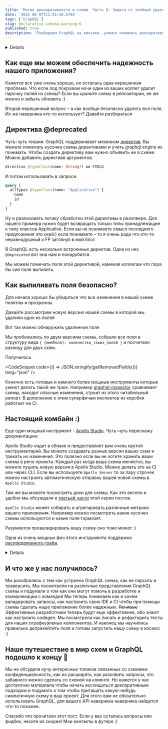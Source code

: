 ```yaml
---
title: 'Магия декларативности и схемы. Часть 6: Защита от злобный удалятелей полей'
date: '2022-08-07T11:55:58.570Z'
tags: ['GraphQL']
slug: declarative-schema-parsing-6
published: true
description: 'Разбираем GraphQL на винтики, учимся понимать декларативный Query Language'
---
```




<Details title="Напоминалка про пример">
  Вы дочитали до шестого поста и наверняка помните, что мы пишем wiki
  для любителей функционального программирования. Каждая страничка посвящена алгебраическому типу.

У нас уже есть готовый запрос

<CodeSnippet code={validQuery} lang="graphql" />

И схема

  <CodeSnippet code={schema} lang="graphql" />
</Details>

## Как еще мы можем обеспечить надежность нашего приложения?

Кажется все уже очень хорошо, но осталась одна нерешенная проблема. Что если под покровом ночи один из ваших коллег удалит парочку полей из схемы?
Если вы храните схему в репозитории, ее же можно и забыть обновить :)

Второй нерешенный вопрос – а как вообще безопасно удалять все поля. Их же наверняка кто-то использует? Давайте разбираться

## Директива @deprecated

Чуть-чуть теории: GraphQL поддерживает механизм [директив](https://spec.graphql.org/June2018/#sec-Type-System.Directives). Вы можете помечать кусочки схемы директивами и учить graphql engine их понимать.
Чтобы создать директиву вам нужно объявить ее в схеме. Можно добавить директиве аргументов.

```graphql
directive @typeClass(name: String!) on FIELD
```

И потом использовать в запросе.

```graphql
query {
  allTypes @typeClass(name: "Applicative") {
    name
    id
  }
}
```

Ну и реализовать логику обработки этой директивы в резолвере. Для нашего примера нужно будет возвращать только типы принадлежащие к типу классов Applicative.
Если вы не понимаете смысл последнего предложения это окей:) если понимаете – то я очень рада что кто-то неравнодушный к FP заглянул в мой блог.

В GraphQL есть несколько встроенных директив. Одна из них `@deprecated` вот она нам и понадобится.

Мы можем помечать поля этой директивой, намекая коллегам что пора бы сие поле выпилить.

## Как выпиливать поля безопасно?

Для начала хорошо бы убедиться что все изменения в нашей схеме понятны и прозрачны.

Давайте рассмотрим новую версию нашей схемы в которой мы удалили одно из полей

<CodeSnippet code={schemaV1Code} lang="graphql" />

Вот так можно обнаружить удаленное поле

<CodeSnippet code={schemaDiffExampleCode} lang="ts" />

Мы пробежались по двум версиям схемы, собрали все поля в структуру вида `{ [имяПоля]: количество_таких_полей }` и посчитали разницу для двух схем.

Получилось

<CodeSnippet code={() => JSON.stringify(getRemovedFields())} lang="json" />

Конечно есть готовые и намного более мощные инструменты которые умеют делать такой же трюк.
Например [graphql-inspector](https://www.graphql-inspector.com/docs/introduction) сравнивает схемы, находит опасные изменения, строит из этого читабельный репорт. В дополнение к этим суперфичам инспектор из коробки работает на CI.

## Настоящий комбайн :)

Еще один мощный инструмент - [Apollo Studio](https://www.apollographql.com/docs/studio/). Чуть-чуть перескажу документацию:

Apollo Studio сидит в облаке и предоставляет вам очень крутой инструментарий.
Вы можете создавать разные версии ваших схем и трекать их изменения. Это полезно если вы не хотите хранить ваши схемы в репо проекта.
Каждый раз когда ваша схема меняется, вы можете пушить новую версия в Apollo Studio. Можно делать это на CI или через CLI.
Если вы используете `Apollo Server` то за пару строчек можно настроить автоматическую отправку вашей новой схемы в `Apollo Studio`.

Там же вы можете посмотреть доки для схемы. Как это весело и удобно мы обсуждали в [третьей части](blo/declarative-schema-parsing-3) этой серии постов.

`Apollo Studio` может собирать и агрегировать различные метрики вашего приложения. Например можно посмотреть какие кусочки схемы используются и какие поля тормозят.

Разумеется провалидировать вашу схему оно тоже может :)

Одна из очень мощных фич этого инструмента поддержка [распределенного графа](https://www.apollographql.com/docs/federation).

<Details title="Распределенного?">
  Если у вас есть несколько сервисов, работающих GraphQL, вы можете объединить
  их в апишки в суперграф. И обращаться к этому суперграфу как к одному сервису.
</Details>

## И что же у нас получилось?

Мы разобрались с тем как устроена GraphQL схема, как ее парсить и траверсить.
Мы посмотрели на различные представления GraphQL схемы и подумали о том как они могут помочь в разработке и коммуникации с командой
Мы теперь понимаем как и зачем валидировать запросы, как настроить свою IDE и CI чтобы при помощи схемы сделать наше приложение более надежным.
~~Ленивые~~ Эффективные разработчики теперь будут еще эффективнее, ибо знают как настроить codegen.
Мы посмотрели как писать и рефакторить тесты для наших ографкуэленых компонентов.
И наконец мы научились правильно депрекейтить поля и готовы запустить нашу схему в космос :)

## Наше путешествие в мир схем и GraphQL подошло к концу 🎉

Мы не обсудили кучу интересных топиков связанных со схемами: конфиденциальность, как их расширять, как разолвить запросы, что забавного можно сделать со схемой на клиенте.
Но кажется у нас достаточно материала чтобы начать восхищаться декларативным подходом и подумать о том чтобы притащить какую-нибудь симпатичную схему в ваш проект.
Для этого вам не обязательно использовать GraphQL, для вашего API наверняка наверняка найдется что-то похожее.

Спасибо что прочитали этот пост. Если у вас остались вопросы или фидбек, несите их скорее! Мои контакты в футере :)
